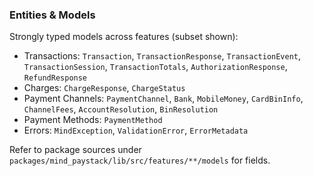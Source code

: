 ### Entities & Models

Strongly typed models across features (subset shown):

- Transactions: `Transaction`, `TransactionResponse`, `TransactionEvent`, `TransactionSession`, `TransactionTotals`, `AuthorizationResponse`, `RefundResponse`
- Charges: `ChargeResponse`, `ChargeStatus`
- Payment Channels: `PaymentChannel`, `Bank`, `MobileMoney`, `CardBinInfo`, `ChannelFees`, `AccountResolution`, `BinResolution`
- Payment Methods: `PaymentMethod`
- Errors: `MindException`, `ValidationError`, `ErrorMetadata`

Refer to package sources under `packages/mind_paystack/lib/src/features/**/models` for fields.
